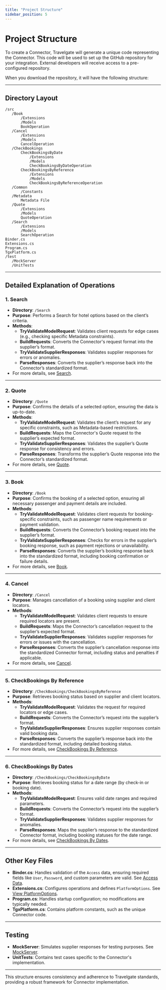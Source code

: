 ```yaml
---
title: "Project Structure"
sidebar_position: 5
---
```


# Project Structure

To create a Connector, Travelgate will generate a unique code representing the Connector. This code will be used to set up the GitHub repository for your integration. External developers will receive access to a pre-configured repository.

When you download the repository, it will have the following structure:

---

## **Directory Layout**

```plaintext
/src
   /Book  
       /Extensions
       /Models
       BookOperation
   /Cancel  
       /Extensions
       /Models
       CancelOperation
   /CheckBookings 
       CheckBookingsByDate
           /Extensions
           /Models
           CheckBookingsByDateOperation
       CheckBookingsByReference
           /Extensions
           /Models
           CheckBookingsByReferenceOperation
   /Common
       /Constants
   /Metadata
       Metadata File
   /Quote  
       /Extensions
       /Models
       QuoteOperation
   /Search  
       /Extensions
       /Models
       SearchOperation
Binder.cs
Extensions.cs
Program.cs
TgxPlatform.cs
/test
   /MockServer
   /UnitTests
```

---

## **Detailed Explanation of Operations**

### **1. Search**
- **Directory**: `/Search`
- **Purpose**: Performs a Search for hotel options based on the client’s criteria.
- **Methods**:
  - **TryValidateModelRequest**: Validates client requests for edge cases (e.g., checking specific Metadata constraints).
  - **BuildRequests**: Converts the Connector's request format into the supplier’s format.
  - **TryValidateSupplierResponses**: Validates supplier responses for errors or anomalies.
  - **ParseResponses**: Converts the supplier’s response back into the Connector’s standardized format.
- For more details, see [Search](../booking-flow/search.mdx).

---

### **2. Quote**
- **Directory**: `/Quote`
- **Purpose**: Confirms the details of a selected option, ensuring the data is up-to-date.
- **Methods**:
  - **TryValidateModelRequest**: Validates the client’s request for any specific constraints, such as Metadata-based restrictions.
  - **BuildRequests**: Maps the Connector's Quote request to the supplier’s expected format.
  - **TryValidateSupplierResponses**: Validates the supplier’s Quote response for consistency and errors.
  - **ParseResponses**: Transforms the supplier’s Quote response into the Connector’s standardized format.
- For more details, see [Quote](../booking-flow/quote.mdx).

---

### **3. Book**
- **Directory**: `/Book`
- **Purpose**: Confirms the booking of a selected option, ensuring all necessary passenger and payment details are included.
- **Methods**:
  - **TryValidateModelRequest**: Validates client requests for booking-specific constraints, such as passenger name requirements or payment validation.
  - **BuildRequests**: Converts the Connector’s booking request into the supplier’s format.
  - **TryValidateSupplierResponses**: Checks for errors in the supplier’s booking response, such as payment rejections or unavailability.
  - **ParseResponses**: Converts the supplier’s booking response back into the standardized format, including booking confirmation or failure details.
- For more details, see [Book](../booking-flow/book.mdx).

---

### **4. Cancel**
- **Directory**: `/Cancel`
- **Purpose**: Manages cancellation of a booking using supplier and client locators.
- **Methods**:
  - **TryValidateModelRequest**: Validates client requests to ensure required locators are present.
  - **BuildRequests**: Maps the Connector’s cancellation request to the supplier’s expected format.
  - **TryValidateSupplierResponses**: Validates supplier responses for errors or issues with the cancellation.
  - **ParseResponses**: Converts the supplier’s cancellation response into the standardized Connector format, including status and penalties if applicable.
- For more details, see [Cancel](../booking-management-flow/cancel.mdx).

---

### **5. CheckBookings By Reference**
- **Directory**: `/CheckBookings/CheckBookingsByReference`
- **Purpose**: Retrieves booking status based on supplier and client locators.
- **Methods**:
  - **TryValidateModelRequest**: Validates the request for required locators or edge cases.
  - **BuildRequests**: Converts the Connector’s request into the supplier’s format.
  - **TryValidateSupplierResponses**: Ensures supplier responses contain valid booking data.
  - **ParseResponses**: Converts the supplier’s response back into the standardized format, including detailed booking status.
- For more details, see [CheckBookings By Reference](../booking-management-flow/check-bookings-by-reference.mdx).

---

### **6. CheckBookings By Dates**
- **Directory**: `/CheckBookings/CheckBookingsByDate`
- **Purpose**: Retrieves booking status for a date range (by check-in or booking date).
- **Methods**:
  - **TryValidateModelRequest**: Ensures valid date ranges and required parameters.
  - **BuildRequests**: Converts the Connector’s request into the supplier’s format.
  - **TryValidateSupplierResponses**: Validates supplier responses for anomalies.
  - **ParseResponses**: Maps the supplier’s response to the standardized Connector format, including booking statuses for the date range.
- For more details, see [CheckBookings By Dates](../booking-management-flow/check-bookings-by-date.mdx).

---

## **Other Key Files**
- **Binder.cs**: Handles validation of the `Access` data, ensuring required fields like `User`, `Password`, and custom parameters are valid. See [Access Data](../access-data/access-data.mdx).
- **Extensions.cs**: Configures operations and defines `PlatformOptions`. See [View PlatformOptions](../advanced-configuration/platform-options.mdx).
- **Program.cs**: Handles startup configuration; no modifications are typically needed.
- **TgxPlatform.cs**: Contains platform constants, such as the unique Connector code.

---

## **Testing**
- **MockServer**: Simulates supplier responses for testing purposes. See [MockServer](mock-server-documentation.mdx).
- **UnitTests**: Contains test cases specific to the Connector's implementation.

---

This structure ensures consistency and adherence to Travelgate standards, providing a robust framework for Connector implementation.
